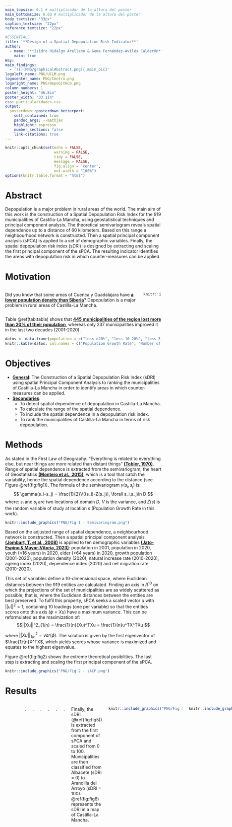 ```yaml
---
main_topsize: 0.1 # multiplicador de la altura del póster
main_bottomsize: 0.03 # multiplicador de la altura del póster
body_textsize: "33px"
caption_textsize: "22px"
reference_textsize: "22px"

#ESSENTIALS
title: '**Design of a Spatial Depopulation Risk Indicator**'
author:
  - name: '**Isidro Hidalgo Arellano & Gema Fernández-Avilés Calderón** Isidro.Hidalgo@uclm.es Gema.FAviles@uclm.es'
    main: true
Way:
main_findings:
  - '![](PNG/graphicalAbstract.png){.main_pic}'
logoleft_name: PNG/UCLM.png
logocenter_name: PNG/Centro.png
logoright_name: PNG/RepoGitHub.png
column_numbers: 1
poster_height: "46.8in"
poster_width: "33.1in"
css: particularidades.css
output: 
  posterdown::posterdown_betterport:
    self_contained: true
    pandoc_args: --mathjax
    highlight: espresso
    number_sections: false
    link-citations: true
---
```


```r
knitr::opts_chunk$set(echo = FALSE,
                      warning = FALSE,
                      tidy = FALSE,
                      message = FALSE,
                      fig.align = 'center',
                      out.width = "100%")
options(knitr.table.format = "html") 
```

::: gridContainer
::: col_1
# Abstract

Depopulation is a major problem in rural areas of the world. The main aim of this work is the construction of a Spatial Depopulation Risk Index for the 919 municipalities of Castilla-La Mancha, using geostatistical techniques and principal component analysis. The theoretical semivariogram reveals spatial dependence up to a distance of 60 kilometers. Based on this range a neighbourhood network is constructed. Then a spatial principal component analysis (sPCA) is applied to a set of demographic variables. Finally, the spatial depopulation risk index (sDRI) is designed by extracting and scaling the first principal component of the sPCA. The resulting indicator identifies the areas with depopulation risk in which counter-measures can be applied.

# Motivation

::: columns
::: {.column width="88%"}
Did you know that some areas of Cuenca y Guadalajara have [**a lower population density than Siberia**]()? Depopulation is a major problem in rural areas of Castilla-La Mancha.
:::

::: {.column width="12%"}
```r
knitr::include_graphics("PNG/!.png")
```
:::
:::

Table \@ref(tab:tabla) shows that [**445 municipalities of the region lost more than 20% of their population**](), whereas only 237 municipalities improved it in the last two decades (2001-2020).

```r
datos <- data.frame(population = c("loss >20%", "loss 10-20%", "loss 5-10%", "loss <5%", "gain <5%", "gain 5-20%", "gain >20%"), municipalities = c(445, 131, 62, 44, 43, 67, 127))
knitr::kable(datos, col.names = c("Population Growth Rate", "Number of Municipalities"),caption = 'Number of municipalities according to growth rate between 2001 and 2020', align = c('l', 'r'),"html")
```

# Objectives

-   [**General**](): The Construction of a Spatial Depopulation Risk Index (sDRI) using spatial Principal Component Analysis to ranking the municipalities of Castilla-La Mancha in order to identify areas in which counter-measures can be applied.
-   [**Secondaries**]():
    -   To detect spatial dependence of depopulation in Castilla-La Mancha.
    -   To calculate the range of the spatial dependence.
    -   To include the spatial dependence in a depopulation risk index.
    -   To rank the municipalities of Castilla-La Mancha in terms of risk depopulation.

# Methods

As stated in the First Law of Geography: "Everything is related to everything else, but near things are more related than distant things" [**(Tobler, 1970)**](). Range of spatial dependence is extracted from the semivariogram, the heart of Geostatistics [**(Montero et al., 2015)**](), which is a tool that catch the variability, hence the spatial dependence according to the distance (see Figure \@ref(fig:fig1)). The formula of the semivariogram $\gamma(s_i,s_j)$ is:
$$
\gamma(s_i-s_j) = \frac{1}{2}V((s_i)-Z(s_j)), \forall s_i,s_j\in D
$$
where: $s_i$ and $s_j$ are two locations of domain $D$, $V$ is the variance, and $Z(s)$ is the random variable of study at location $s$ (Population Growth Rate in this work).

```r
knitr::include_graphics("PNG/Fig 1 - Semivariogram.png")
```

Based on the adjusted range of spatial dependence, a neighbourhood network is constructed. Then a spatial principal component analysis [**(Jombart, T. et al., 2008)**]() is applied to ten demographic variables [**(Jato-Espino & Mayor-Vitoria, 2023)**](): population in 2001, population in 2020, youth (\<16 years) in 2020, elder (\>64 years) in 2020, growth population (2001-2020), population density (2020), natural increase rate (2010-2020), ageing index (2020), dependence index (2020) and net migration rate (2010-2020).

This set of variables define a 10-dimensional space, where Euclidean distances between the 919 entities are calculated. Finding an axis in $R^{10}$ on which the projections of the set of municipalities are as widely scattered as possible, that is, where the Euclidean distances between the entities are best preserved. To fulfil this property, sPCA seeks a scaled vector $u$ with $||u||^2 = 1$, containing 10 loadings (one per variable) so that the entities scores onto this axis ($\phi = Xu$) have a maximum variance. This can be reformulated as the maximization of: $$||Xu||^2_{1/n} = \frac{1}{n}(Xu)^TXu = \frac{1}{n}u^TX^TXu
$$

where $||Xu||^2_{1/n} = var(\phi)$. The solution is given by the first eigenvector of $\frac{1}{n}X^TX$, which yields scores whose variance is maximized and equates to the highest eigenvalue.

Figure \@ref(fig:fig2) shows the extreme theoretical posibilities. The last step is extracting and scaling the first principal component of the sPCA.

```r
knitr::include_graphics("PNG/Fig 2 - sACP.png")
```
:::

::: col_2
# Results

::: columns
::: {.column width="30%"}
Figure \@ref(fig:fig3) shows the adjusted semivariogram to a spherical model, resulting in a range of 60 km for the spatial dependence, a sill of 3419 and a nugget of 1667.

Therefore, the calculated range of spatial dependence is of around one-sixth of the regional limits.

```r
knitr::include_graphics("PNG/Fig 3 - Semivariogram.png")
```
:::

::: {.column width="2%"}
```r
knitr::include_graphics("PNG/Blanco.png")
```
:::

::: {.column width="68%"}
```r
knitr::include_graphics("PNG/Fig 4 - sPCA.png")
```
Figure \@ref(fig:fig4) shows the main results of the spatial analysis of principal components of depopulation in Castilla-La Mancha. The first two eigenvalues of sPCA (\@ref(fig:fig4)[a]()) show a strong global spatial dependence, whereas the last negatives eigenvalues reveal some local dependence; this is due to municipalities acting as development hubs, consequently earning population of neighbours. The sPCA map (\@ref(fig:fig4)[b]()) shows three big areas of depopulation; namely the counties of Cuenca and Guadalajara, the west and the south of the region.
:::
.

.

.

.

.

.

Finally, the sDRI (\@ref(fig:fig5)) is extracted from the first component of sPCA and scaled from 0 to 100. Municipalities are then classified from Albacete (sDRI = 0) to Arandilla del Arroyo (sDRI = 100). \@ref(fig:fig6) represents the sDRI in a map of Castilla-La Mancha.

::: columns
::: {.column width="34%"}
```r
knitr::include_graphics("PNG/Fig 5 - Lollipop.png")
```
:::

::: {.column width="66%"}
```r
knitr::include_graphics("PNG/Fig 6 - sDRI.png")
```
:::
:::
:::

# Conclusions & Discussion

The applied spatial principal component analysis results in a Depopulation Risk Index which identifies numerous areas as having a medium to high risk of depopulation; namely, the majority of villages of Cuenca and Guadalajara, and the west and the south of the region. Conversely, it shows no risk for the areas of La Mancha and the Sagra and Henares industrial corridors, as well as the provincial capitals, Talavera de la Reina and Puertollano (see Figure nº \@ref(fig:sDRI)).

We can conclude that Spatial Principal Component Analysis (sPCA) can be applied to demographic variables to construct an index to classify the municipalities of Castilla-La Mancha according to their depopulation risk.

The scores of sDRI can be integrated into an expert system capable of identifying the areas in which counter-measures must be applied by local and regional governments.

# References

-   Jato-Espino, D.; Mayor-Vitoria, F. (2023). *A statistical and machine learning methodology to model rural depopulation risk and explore its attenuation through agricultural land use management*. Applied Geography, 152, 102870.
-   Jombart, T.; Devillard, S.; Dufour, A.-B.; Pontier, D. (2008). *Revealing cryptic spatial patterns in genetic variability by a new multivariate method*. Heredity, 101, 92-103.
-   Montero, J.M.; Fernández-Avilés, G.; Mateu, J. (2015). *Spatial and Spatio-Temporal Geostatistical Modeling and Kriging*. John Wiley & Sons.
-   Tobler, W.R. (1970). *A computer movie simulating urban growth in the Detroit region*. Economic Geography, 46-1, 234-40.
:::
:::
